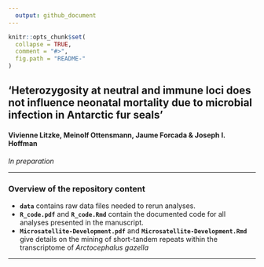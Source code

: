 ```yaml
---
  output: github_document
---
```

  
```r
knitr::opts_chunk$set(
  collapse = TRUE,
  comment = "#>",
  fig.path = "README-"
)
```

## 'Heterozygosity at neutral and immune loci does not influence neonatal mortality due to microbial infection in Antarctic fur seals'
#### Vivienne Litzke, Meinolf Ottensmann, Jaume Forcada & Joseph I. Hoffman 
*In preparation* 

***

### Overview of the repository content

* **`data`** contains raw data files needed to rerun analyses. 
* **`R_code.pdf`** and **`R_code.Rmd`** contain the documented code for all analyses presented in the manuscript. 
* **`Microsatellite-Development.pdf`** and **`Microsatellite-Development.Rmd`** give details on the mining of short-tandem repeats within the transcriptome of *Arctocephalus gazella*

***
